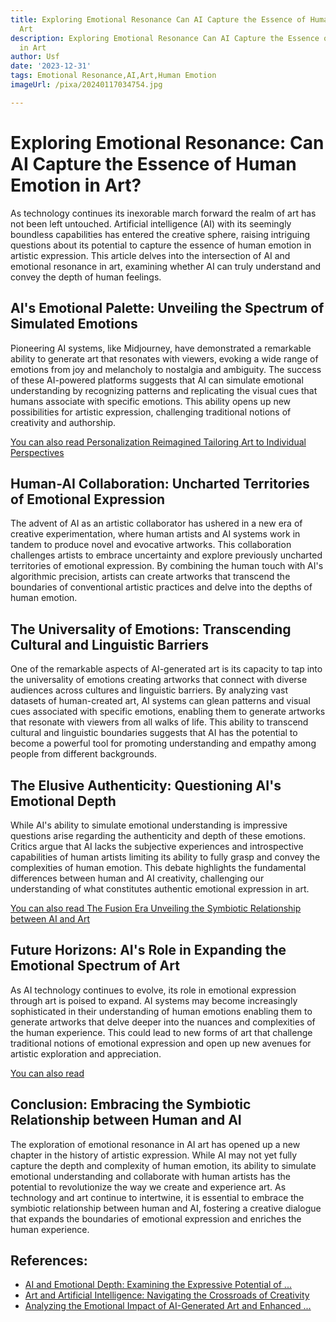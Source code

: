 ```yaml
---
title: Exploring Emotional Resonance Can AI Capture the Essence of Human Emotion in
  Art
description: Exploring Emotional Resonance Can AI Capture the Essence of Human Emotion
  in Art
author: Usf
date: '2023-12-31'
tags: Emotional Resonance,AI,Art,Human Emotion
imageUrl: /pixa/20240117034754.jpg

---
```

# Exploring Emotional Resonance:  Can AI Capture the Essence of Human Emotion in Art?

As technology continues its inexorable march forward the realm of art has not been left  untouched. Artificial intelligence (AI) with its seemingly  boundless capabilities has entered the creative sphere, raising intriguing questions about  its  potential to capture the essence of human emotion in artistic expression. This article delves into the intersection of  AI and emotional resonance in  art, examining whether  AI can  truly understand and convey the depth of human feelings.

## AI's Emotional Palette: Unveiling the Spectrum of Simulated Emotions

Pioneering AI  systems, like Midjourney, have demonstrated a remarkable ability  to generate art that resonates with viewers, evoking a wide range of emotions from joy and melancholy  to nostalgia and ambiguity. The success of these AI-powered platforms suggests that  AI can simulate emotional understanding  by recognizing patterns and replicating the visual cues that humans associate with  specific emotions. This ability opens up new possibilities for artistic expression, challenging traditional notions of creativity and  authorship.

[You can also read Personalization Reimagined Tailoring Art to Individual Perspectives](Personalization%20Reimagined%20Tailoring%20Art%20to%20Individual%20Perspectives)


## Human-AI Collaboration: Uncharted Territories of  Emotional Expression

The advent of AI as an artistic  collaborator has ushered in a new era of creative experimentation, where human artists and AI systems work in tandem to  produce novel and evocative  artworks.  This  collaboration challenges artists to embrace  uncertainty and explore previously uncharted territories of emotional expression. By combining the human touch with AI's algorithmic  precision, artists can create artworks that transcend the boundaries  of conventional artistic practices and delve into the depths of human emotion.

## The Universality of  Emotions: Transcending Cultural and Linguistic Barriers

One of the remarkable aspects of AI-generated art is its capacity to  tap into the universality of emotions creating  artworks that connect with diverse audiences  across cultures and linguistic barriers. By analyzing vast  datasets of human-created art,  AI systems can glean patterns and visual cues associated with specific emotions, enabling them to generate artworks that resonate with viewers from all walks of life. This  ability  to transcend cultural and linguistic boundaries suggests that AI has  the potential to become a powerful tool for promoting understanding and empathy  among  people from different backgrounds.

## The Elusive Authenticity: Questioning AI's Emotional Depth

While AI's ability to simulate  emotional understanding  is  impressive questions arise regarding the authenticity and depth of these emotions. Critics argue that AI lacks the subjective experiences and introspective capabilities of human artists  limiting its ability to fully grasp and convey the complexities of human emotion. This debate highlights the fundamental  differences between human and AI creativity, challenging  our understanding of  what constitutes authentic emotional expression in art.

[You can also read The Fusion  Era Unveiling the Symbiotic Relationship between AI and Art](The%20Fusion%20Era%20Unveiling%20the%20Symbiotic%20Relationship%20between%20AI%20and%20Art)


## Future Horizons: AI's Role in Expanding the Emotional  Spectrum of Art

As AI technology continues to  evolve, its role in emotional expression through art is poised to expand. AI systems may become increasingly sophisticated in their understanding of  human emotions enabling them to generate  artworks that delve deeper into  the nuances and complexities of the human experience. This could lead to new forms of art that challenge traditional  notions of  emotional expression and open up new avenues for artistic exploration and appreciation.

[You can also read ]()


## Conclusion:  Embracing the Symbiotic Relationship between Human and AI

The  exploration of  emotional resonance in AI art has opened up a new chapter in the history of artistic expression. While AI  may not yet  fully capture the depth and complexity  of human emotion, its ability  to simulate emotional understanding and  collaborate with human artists has the potential  to revolutionize the way we create and experience art. As technology and art continue to intertwine, it is essential to embrace the symbiotic relationship between human and AI,  fostering a creative dialogue that expands  the boundaries of emotional expression and enriches  the human experience.

## References:
- [AI and Emotional Depth: Examining the Expressive Potential of ...](https://www.analyticsinsight.net/ai-and-emotional-depth-examining-the-expressive-potential-of-artworks-from-the-midjourney-app/)
- [Art and Artificial Intelligence: Navigating the Crossroads of Creativity](https://medium.com/artistic-narratives/art-and-artificial-intelligence-navigating-the-crossroads-of-creativity-45b88ef96086)
- [Analyzing the Emotional Impact of AI-Generated Art and Enhanced ...](https://www.airbrush.ai/emotional-impact-of-ai-generated-art/)
